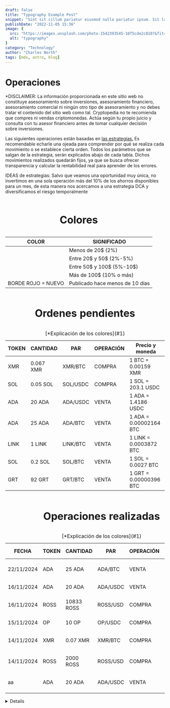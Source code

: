 ```yaml
---
draft: false
title: "Typography Example Post"
snippet: "Sint sit cillum pariatur eiusmod nulla pariatur ipsum. Sit laborum anim qui mollit tempor pariatur nisi minim dolor. Aliquip et adipisicing sit sit fugiat"
publishDate: "2022-11-05 15:36"
image: {
  src: "https://images.unsplash.com/photo-1542393545-10f5cde2c810?&fit=crop&w=430&h=240",
  alt: "typography"
}
category: "Technology"
author: "Charles North"
tags: [mdx, astro, blog]
---
```



<h1 class= "text-5xl font-bold text-center tracking-wide">Operaciones</h1>

<div
 class="mx-auto prose prose-lg mt-6 max-w-3xl prose-h3:underline prose-p:text-justify text-justify">

<p class="text-red-500 no-underline tracking-tighter text-lg/6">*DISCLAIMER: La información proporcionada en este sitio web no constituye asesoramiento sobre 
inversiones, asesoramiento financiero, asesoramiento comercial ni ningún otro tipo de asesoramiento y no debes tratar el contenido 
del sitio web como tal. Cryptopedia no te recomienda que compres ni vendas criptomonedas. Actúa según tu propio juicio y consulta 
con tu asesor financiero antes de tomar cualquier decisión sobre inversiones.</p>

<p class="tracking-tight text-lg/6">Las siguientes operaciones están basadas en <a href="/estrategias" class="text-blue-500 underline">las estrategias.</a> Es recomendable 
echarle una ojeada para comprender por qué se realiza cada movimiento o se establece cierta orden. Todos los parámetros que se salgan de 
la estrategia, serán explicados abajo de cada tabla. Dichos movimientos realizados quedarán fijos, ya que se busca ofrecer transparencia y
calcular la rentabilidad real para aprender de los errores.</p>

IDEAS de estrategias: Salvo que veamos una oportunidad muy única, no invertimos en una sola operación más del 10% de los ahorros disponibles
para un mes, de esta manera nos acercamos a una estrategia DCA y diversificamos el riesgo temporalmente

  
<div class="flex justify-center">
  <table class="w-full border-separate border-zinc-950 border-2">
    <caption class="caption-top">
    <h1 class= "text-3xl font-bold text-center tracking-wide">Colores</h1><a name="1"></a>
    </caption>
    <thead class="bg-gray-100">
      <tr>
        <th class="border border-gray-500 px-2 py-2 text-center text-bold">COLOR</th>
        <th class="border border-gray-500 px-6 py-2 text-center text-bold">SIGNIFICADO</th>
      </tr>
    </thead>
    <tbody>
      <tr>
        <td class="border border-gray-500 px-2 py-2 bg-lime-200"></td>
        <td class="border border-gray-500 px-6 py-2 text-center">Menos de 20$ (2%)</td>
      </tr>
      <tr>
        <td class="border border-gray-500 px-2 py-2 bg-cyan-100"></td>
        <td class="border border-gray-500 px-6 py-2 text-center">Entre 20$ y 50$ (2%-5%)</td>
      </tr>
      <tr>
        <td class="border border-gray-500 px-2 py-2 bg-purple-200"></td>
        <td class="border border-gray-500 px-6 py-2 text-center">Entre 50$ y 100$ (5%-10$)</td>
      </tr>
      <tr>
        <td class="border border-gray-500 px-2 py-2 bg-orange-200"></td>
        <td class="border border-gray-500 px-6 py-2 text-center">Más de 100$ (10% o más)</td>
      </tr>
      <tr>
        <td class="border-2 border-red-400 px-2 py-2 text-red-400 text-center align-middle">BORDE ROJO = NUEVO</td>
        <td class="border border-gray-500 px-6 py-2 text-center">Publicado hace menos de 10 días</td>
      </tr>
    </tbody>
  </table>
</div>

<div class="flex justify-center">
  <table class="w-full border-separate border-zinc-950 border-2">
    <caption class="caption-top">
    <h1 class= "text-3xl font-bold text-center tracking-wide">Ordenes pendientes</h1>
    </caption>
    <caption class="caption-bottom">
    [*Explicación de los colores](#1)
    </caption>
    <thead class="bg-gray-100">
      <tr>
        <th class="border border-gray-500 px-2 sm:px-4 py-2 text-center align-middle font-bold text-xs sm:text-base">TOKEN</th>
        <th class="border border-gray-500 px-2 sm:px-4 py-2 text-center align-middle font-bold text-xs sm:text-base">CANTIDAD</th>
        <th class="border border-gray-500 px-2 sm:px-4 py-2 text-center align-middle font-bold text-xs sm:text-base">PAR</th>
        <th class="border border-gray-500 px-2 sm:px-4 py-2 text-center align-middle font-bold text-xs sm:text-base">OPERACIÓN</th>
        <th class="border border-gray-500 px-2 sm:px-4 py-2 text-center align-middle font-bold text-xs sm:text-base">Precio y moneda</th>
      </tr>
    </thead>
    <tbody>
      <tr>
        <td class="border-2 border-red-400 px-2 sm:px-4 py-2 text-center align-middle bg-lime-200 text-xs sm:text-base">XMR</td>
        <td class="border border-gray-500 px-2 sm:px-4 py-2 text-center align-middle text-xs sm:text-base">0.067 XMR</td>
        <td class="border border-gray-500 px-2 sm:px-4 py-2 text-center align-middle text-xs sm:text-base">XMR/BTC</td>
        <td class="border border-gray-500 px-2 sm:px-4 py-2 text-center align-middle text-green-500 text-xs sm:text-base">COMPRA</td>
        <td class="border border-gray-500 px-2 sm:px-4 py-2 text-xs sm:text-base">1 BTC = 0.00159 XMR</td>
      </tr>
      <tr>
        <td class="border-2 border-red-400 px-2 sm:px-4 py-2 text-center align-middle bg-lime-200 text-xs sm:text-base">SOL</td>
        <td class="border border-gray-500 px-2 sm:px-4 py-2 text-center align-middle text-xs sm:text-base">0.05 SOL</td>
        <td class="border border-gray-500 px-2 sm:px-4 py-2 text-center align-middle text-xs sm:text-base">SOL/USDC</td>
        <td class="border border-gray-500 px-2 sm:px-4 py-2 text-center align-middle text-green-500 text-xs sm:text-base">COMPRA</td>
        <td class="border border-gray-500 px-2 sm:px-4 py-2 text-xs sm:text-base">1 SOL = 203.1 USDC</td>
      </tr>
      <tr>
        <td class="border-2 border-red-400 px-2 sm:px-4 py-2 text-center align-middle bg-cyan-100 text-xs sm:text-base">ADA</td>
        <td class="border border-gray-500 px-2 sm:px-4 py-2 text-center align-middle text-xs sm:text-base">20 ADA</td>
        <td class="border border-gray-500 px-2 sm:px-4 py-2 text-center align-middle text-xs sm:text-base">ADA/USDC</td>
        <td class="border border-gray-500 px-2 sm:px-4 py-2 text-center align-middle text-red-500 text-xs sm:text-base">VENTA</td>
        <td class="border border-gray-500 px-2 sm:px-4 py-2 text-xs sm:text-base">1 ADA = 1.4186 USDC</td>
      </tr>
      <tr>
        <td class="border-2 border-red-400 px-2 sm:px-4 py-2 text-center align-middle bg-purple-200 text-xs sm:text-base">ADA</td>
        <td class="border border-gray-500 px-2 sm:px-4 py-2 text-center align-middle text-xs sm:text-base">25 ADA</td>
        <td class="border border-gray-500 px-2 sm:px-4 py-2 text-center align-middle text-xs sm:text-base">ADA/BTC</td>
        <td class="border border-gray-500 px-2 sm:px-4 py-2 text-center align-middle text-red-500 text-xs sm:text-base">VENTA</td>
        <td class="border border-gray-500 px-2 sm:px-4 py-2 text-xs sm:text-base">1 ADA = 0.00002164 BTC</td>
      </tr>
      <tr>
        <td class="border-2 border-red-400 px-2 sm:px-4 py-2 text-center align-middle bg-cyan-100 text-xs sm:text-base">LINK</td>
        <td class="border border-gray-500 px-2 sm:px-4 py-2 text-center align-middle text-xs sm:text-base">1 LINK</td>
        <td class="border border-gray-500 px-2 sm:px-4 py-2 text-center align-middle text-xs sm:text-base">LINK/BTC</td>
        <td class="border border-gray-500 px-2 sm:px-4 py-2 text-center align-middle text-red-500 text-xs sm:text-base">VENTA</td>
        <td class="border border-gray-500 px-2 sm:px-4 py-2 text-xs sm:text-base">1 LINK = 0.0003872 BTC</td>
      </tr>
      <tr>
        <td class="border border-gray-500 px-2 sm:px-4 py-2 text-center align-middle bg-purple-200 text-xs sm:text-base">SOL</td>
        <td class="border border-gray-500 px-2 sm:px-4 py-2 text-center align-middle text-xs sm:text-base">0.2 SOL</td>
        <td class="border border-gray-500 px-2 sm:px-4 py-2 text-center align-middle text-xs sm:text-base">SOL/BTC</td>
        <td class="border border-gray-500 px-2 sm:px-4 py-2 text-center align-middle text-red-500 text-xs sm:text-base">VENTA</td>
        <td class="border border-gray-500 px-2 sm:px-4 py-2 text-xs sm:text-base">1 SOL = 0.0027 BTC</td>
      </tr>
      <tr>
        <td class="border border-gray-500 px-2 sm:px-4 py-2 text-center align-middle bg-cyan-100 text-xs sm:text-base">GRT</td>
        <td class="border border-gray-500 px-2 sm:px-4 py-2 text-center align-middle text-xs sm:text-base">92 GRT</td>
        <td class="border border-gray-500 px-2 sm:px-4 py-2 text-center align-middle text-xs sm:text-base">GRT/BTC</td>
        <td class="border border-gray-500 px-2 sm:px-4 py-2 text-center align-middle text-red-500 text-xs sm:text-base">VENTA</td>
        <td class="border border-gray-500 px-2 sm:px-4 py-2 text-xs sm:text-base">1 GRT = 0.00000396 BTC</td>
      </tr>
    </tbody>
  </table>
</div>

<div class="flex justify-center">
  <table class="w-full border-separate border-zinc-950 border-2">
    <caption class="caption-top">
    <h1 class= "text-3xl font-bold text-center tracking-wide">Operaciones realizadas</h1>
    </caption>
    <caption class="caption-bottom">
    [*Explicación de los colores](#1)
    </caption>
    <thead class="bg-gray-100">
      <tr>
        <th class="border border-gray-500 px-1 sm:px-3 py-2 text-center align-middle font-bold text-xs sm:text-base">FECHA</th>
        <th class="border border-gray-500 px-1 sm:px-3 py-2 text-center align-middle font-bold text-xs sm:text-base">TOKEN</th>
        <th class="border border-gray-500 px-1 sm:px-3 py-2 text-center align-middle font-bold text-xs sm:text-base">CANTIDAD</th>
        <th class="border border-gray-500 px-1 sm:px-3 py-2 text-center align-middle font-bold text-xs sm:text-base">PAR</th>
        <th class="border border-gray-500 px-1 sm:px-3 py-2 text-center align-middle font-bold text-xs sm:text-base">OPERACIÓN</th>
        <th class="border border-gray-500 px-1 sm:px-3 py-2 text-center align-middle font-bold text-xs sm:text-base">Precio y moneda</th>
      </tr>
    </thead>
    <tbody>
      <tr>
        <td class="border border-gray-500 px-1 sm:px-3 py-2 text-center align-middle text-xs sm:text-base">22/11/2024</td>
        <td class="border border-gray-500 px-1 sm:px-3 py-2 text-center align-middle bg-cyan-100 text-xs sm:text-base">ADA</td>
        <td class="border border-gray-500 px-1 sm:px-3 py-2 text-center align-middle text-xs sm:text-base">25 ADA</td>
        <td class="border border-gray-500 px-1 sm:px-3 py-2 text-center align-middle text-xs sm:text-base">ADA/BTC</td>
        <td class="border border-gray-500 px-1 sm:px-3 py-2 text-center align-middle text-red-500 text-xs sm:text-base">VENTA</td>
        <td class="border border-gray-500 px-1 sm:px-3 py-2 text-xs sm:text-base">1 ADA = 0.00000926 BTC</td>
      </tr>
      <tr>
        <td class="border border-gray-500 px-1 sm:px-3 py-2 text-center align-middle text-xs sm:text-base">16/11/2024</td>
        <td class="border border-gray-500 px-1 sm:px-3 py-2 text-center align-middle bg-lime-200 text-xs sm:text-base">ADA</td>
        <td class="border border-gray-500 px-1 sm:px-3 py-2 text-center align-middle text-xs sm:text-base">20 ADA</td>
        <td class="border border-gray-500 px-1 sm:px-3 py-2 text-center align-middle text-xs sm:text-base">ADA/USDC</td>
        <td class="border border-gray-500 px-1 sm:px-3 py-2 text-center align-middle text-red-500 text-xs sm:text-base">VENTA</td>
        <td class="border border-gray-500 px-1 sm:px-3 py-2 text-xs sm:text-base">1 ADA = 0.776 USDC</td>
      </tr>
      <tr>
        <td class="border border-gray-500 px-1 sm:px-3 py-2 text-center align-middle text-xs sm:text-base">16/11/2024</td>
        <td class="border border-gray-500 px-1 sm:px-3 py-2 text-center align-middle bg-orange-200 text-xs sm:text-base">ROSS</td>
        <td class="border border-gray-500 px-1 sm:px-3 py-2 text-center align-middle text-xs sm:text-base">10833 ROSS</td>
        <td class="border border-gray-500 px-1 sm:px-3 py-2 text-center align-middle text-xs sm:text-base">ROSS/USD</td>
        <td class="border border-gray-500 px-1 sm:px-3 py-2 text-center align-middle text-green-500 text-xs sm:text-base">COMPRA</td>
        <td class="border border-gray-500 px-1 sm:px-3 py-2 text-xs sm:text-base">1 ROSS = 0.00934 USD</td>
      </tr>
      <tr>
        <td class="border border-gray-500 px-1 sm:px-3 py-2 text-center align-middle text-xs sm:text-base">15/11/2024</td>
        <td class="border border-gray-500 px-1 sm:px-3 py-2 text-center align-middle bg-lime-200 text-xs sm:text-base">OP</td>
        <td class="border border-gray-500 px-1 sm:px-3 py-2 text-center align-middle text-xs sm:text-base">10 OP</td>
        <td class="border border-gray-500 px-1 sm:px-3 py-2 text-center align-middle text-xs sm:text-base">OP/USDC</td>
        <td class="border border-gray-500 px-1 sm:px-3 py-2 text-center align-middle text-green-500 text-xs sm:text-base">COMPRA</td>
        <td class="border border-gray-500 px-1 sm:px-3 py-2 text-xs sm:text-base">1 OP = 1.52 USDC</td>
      </tr>
      <tr>
        <td class="border border-gray-500 px-1 sm:px-3 py-2 text-center align-middle text-xs sm:text-base">14/11/2024</td>
        <td class="border border-gray-500 px-1 sm:px-3 py-2 text-center align-middle bg-lime-200 text-xs sm:text-base">XMR</td>
        <td class="border border-gray-500 px-1 sm:px-3 py-2 text-center align-middle text-xs sm:text-base">0.07 XMR</td>
        <td class="border border-gray-500 px-1 sm:px-3 py-2 text-center align-middle text-xs sm:text-base">XMR/BTC</td>
        <td class="border border-gray-500 px-1 sm:px-3 py-2 text-center align-middle text-green-500 text-xs sm:text-base">COMPRA</td>
        <td class="border border-gray-500 px-1 sm:px-3 py-2 text-xs sm:text-base">1 XMR = 0.001597 BTC</td>
      </tr>
            <tr>
        <td class="border border-gray-500 px-1 sm:px-3 py-2 text-center align-middle text-xs sm:text-base">14/11/2024</td>
        <td class="border border-gray-500 px-1 sm:px-3 py-2 text-center align-middle bg-lime-200 text-xs sm:text-base">ROSS</td>
        <td class="border border-gray-500 px-1 sm:px-3 py-2 text-center align-middle text-xs sm:text-base">2000 ROSS</td>
        <td class="border border-gray-500 px-1 sm:px-3 py-2 text-center align-middle text-xs sm:text-base">ROSS/USD</td>
        <td class="border border-gray-500 px-1 sm:px-3 py-2 text-center align-middle text-green-500 text-xs sm:text-base">COMPRA</td>
        <td class="border border-gray-500 px-1 sm:px-3 py-2 text-xs sm:text-base">1 ADA = 1.4186 USDC</td>
      </tr>
            <tr>
        <td class="border border-gray-500 px-1 sm:px-3 py-2 text-center align-middle text-xs sm:text-base">aa</td>
        <td class="border border-gray-500 px-1 sm:px-3 py-2 text-center align-middle bg-cyan-100 text-xs sm:text-base">ADA</td>
        <td class="border border-gray-500 px-1 sm:px-3 py-2 text-center align-middle text-xs sm:text-base">20 ADA</td>
        <td class="border border-gray-500 px-1 sm:px-3 py-2 text-center align-middle text-xs sm:text-base">ADA/USDC</td>
        <td class="border border-gray-500 px-1 sm:px-3 py-2 text-center align-middle text-red-500 text-xs sm:text-base">VENTA</td>
        <td class="border border-gray-500 px-1 sm:px-3 py-2 text-xs sm:text-base">1 ADA = 1.4186 USDC</td>
      </tr>
    </tbody>
  </table>
</div>

<details>
<div class="flex justify-center">
  <table class="w-full border-separate border-zinc-950 border-2">
    <caption class="caption-top">
    <h1 class= "text-3xl font-bold text-center tracking-wide">Rentabilidades obtenidas</h1>
    </caption>
    <caption class="caption-bottom">
    [*Explicación de los colores](#1)
    </caption>
    <thead class="bg-gray-100">
      <tr>
        <th class="border border-gray-500 px-1 sm:px-3 py-2 text-center align-middle font-bold text-xs sm:text-base">FECHA</th>
        <th class="border border-gray-500 px-1 sm:px-3 py-2 text-center align-middle font-bold text-xs sm:text-base">RENTABILIDAD</th>
        <th class="border border-gray-500 px-1 sm:px-3 py-2 text-center align-middle font-bold text-xs sm:text-base">TOKEN</th>
        <th class="border border-gray-500 px-1 sm:px-3 py-2 text-center align-middle font-bold text-xs sm:text-base">PAR</th>
        <th class="border border-gray-500 px-1 sm:px-3 py-2 text-center align-middle font-bold text-xs sm:text-base">OPERACIÓN</th>
        <th class="border border-gray-500 px-1 sm:px-3 py-2 text-center align-middle font-bold text-xs sm:text-base">Precio y moneda</th>
      </tr>
    </thead>
    <tbody>
      <tr>
        <td class="border border-gray-500 px-1 sm:px-3 py-2 text-center align-middle text-xs sm:text-base"></td>
        <td class="border-2 border-red-400 px-1 sm:px-3 py-2 text-center align-middle bg-cyan-100 text-xs sm:text-base"></td>
        <td class="border border-gray-500 px-1 sm:px-3 py-2 text-center align-middle text-xs sm:text-base"></td>
        <td class="border border-gray-500 px-1 sm:px-3 py-2 text-center align-middle text-xs sm:text-base"></td>
        <td class="border border-gray-500 px-1 sm:px-3 py-2 text-center align-middle text-red-500 text-xs sm:text-base"></td>
        <td class="border border-gray-500 px-1 sm:px-3 py-2 text-xs sm:text-base"></td>
      </tr>
      <tr>
        <td class="border border-gray-500 px-1 sm:px-3 py-2 text-center align-middle text-xs sm:text-base"></td>
        <td class="border-2 border-red-400 px-1 sm:px-3 py-2 text-center align-middle bg-cyan-100 text-xs sm:text-base"></td>
        <td class="border border-gray-500 px-1 sm:px-3 py-2 text-center align-middle text-xs sm:text-base"></td>
        <td class="border border-gray-500 px-1 sm:px-3 py-2 text-center align-middle text-xs sm:text-base"></td>
        <td class="border border-gray-500 px-1 sm:px-3 py-2 text-center align-middle text-red-500 text-xs sm:text-base"></td>
        <td class="border border-gray-500 px-1 sm:px-3 py-2 text-xs sm:text-base"></td>
      </tr>
      <tr>
        <td class="border border-gray-500 px-1 sm:px-3 py-2 text-center align-middle text-xs sm:text-base"></td>
        <td class="border-2 border-red-400 px-1 sm:px-3 py-2 text-center align-middle bg-cyan-100 text-xs sm:text-base"></td>
        <td class="border border-gray-500 px-1 sm:px-3 py-2 text-center align-middle text-xs sm:text-base"></td>
        <td class="border border-gray-500 px-1 sm:px-3 py-2 text-center align-middle text-xs sm:text-base"></td>
        <td class="border border-gray-500 px-1 sm:px-3 py-2 text-center align-middle text-green-500 text-xs sm:text-base"></td>
        <td class="border border-gray-500 px-1 sm:px-3 py-2 text-xs sm:text-base"></td>
      </tr>
      <tr>
        <td class="border border-gray-500 px-1 sm:px-3 py-2 text-center align-middle text-xs sm:text-base"></td>
        <td class="border-2 border-red-400 px-1 sm:px-3 py-2 text-center align-middle bg-cyan-100 text-xs sm:text-base"></td>
        <td class="border border-gray-500 px-1 sm:px-3 py-2 text-center align-middle text-xs sm:text-base"></td>
        <td class="border border-gray-500 px-1 sm:px-3 py-2 text-center align-middle text-xs sm:text-base"></td>
        <td class="border border-gray-500 px-1 sm:px-3 py-2 text-center align-middle text-green-500 text-xs sm:text-base"></td>
        <td class="border border-gray-500 px-1 sm:px-3 py-2 text-xs sm:text-base"></td>
      </tr>
      <tr>
        <td class="border border-gray-500 px-1 sm:px-3 py-2 text-center align-middle text-xs sm:text-base"></td>
        <td class="border-2 border-red-400 px-1 sm:px-3 py-2 text-center align-middle bg-cyan-100 text-xs sm:text-base"></td>
        <td class="border border-gray-500 px-1 sm:px-3 py-2 text-center align-middle text-xs sm:text-base"></td>
        <td class="border border-gray-500 px-1 sm:px-3 py-2 text-center align-middle text-xs sm:text-base"></td>
        <td class="border border-gray-500 px-1 sm:px-3 py-2 text-center align-middle text-red-500 text-xs sm:text-base"></td>
        <td class="border border-gray-500 px-1 sm:px-3 py-2 text-xs sm:text-base"></td>
      </tr>
    </tbody>
  </table>
</div>
</details>



</div>